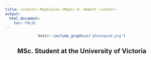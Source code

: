 ```yaml
---
title: <center> Madeleine (Mads) H. Abbott <center>
output: 
  html_document:
    toc: FALSE
---
```



<center>
```r
knitr::include_graphics("photoquad.png")
```
<center>



<center>
## MSc. Student at the University of Victoria 
<center>